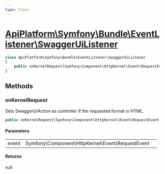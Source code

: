 ```yaml
---
type: Class
---
```


# [ApiPlatform\Symfony\Bundle\EventListener\SwaggerUiListener](/docs/reference/Symfony/Bundle/EventListener/SwaggerUiListener)



```php
class ApiPlatform\Symfony\Bundle\EventListener\SwaggerUiListener
{
    public onKernelRequest(Symfony\Component\HttpKernel\Event\RequestEvent $event): null
}
```
## Methods

### onKernelRequest

Sets SwaggerUiAction as controller if the requested format is HTML.

```php
public onKernelRequest(Symfony\Component\HttpKernel\Event\RequestEvent $event): null
```

#### Parameters

<table><tbody>
<tr><td>event</td><td>Symfony\Component\HttpKernel\Event\RequestEvent</td><td></td></tr>
</tbody>
</table>

#### Returns

null
